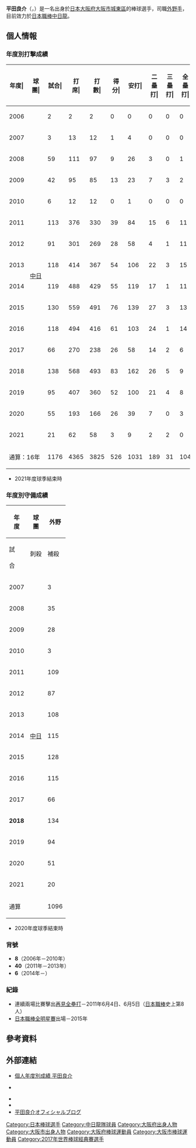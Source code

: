 {{Infobox NPB player|
|name=平田良介|
|image=CD-Ryosuke-Hirata-2.jpg|
|width=300|
|position=外野手|
|team=中日龍|
|number=6|
|bats=右|
|throws=右|
|birthdate={{birth_date_and_age|1988|3|23|mf=y}}|
|birthplace={{JPN}}[[大阪府|大阪府]][[大阪市|大阪市]][[城東區_(大阪市)|城東區]]|
|debutdate=8月26日
|debutyear=2006年
|debutteam=中日龍
|statyear=2021年球季
|stat1label=打擊率
|stat1value=0.270
|stat2label=全壘打
|stat2value=104
|stat3label=打點
|stat3value=474
|stat4label=盜壘
|stat4value=41
|teams=<nowiki></nowiki>
* [[大阪桐蔭中學校及高等學校|大阪桐蔭高等學校]]
* [[中日龍|中日龍]]（2006年－）
}}
{{MedalTableTop}}
{{MedalSport|男子[[棒球|棒球]]}}
{{MedalCountry|{{JPN}}}}
{{MedalCompetition|[[世界棒球經典賽|世界棒球經典賽]]}}
{{MedalBronze|[[2017年世界棒球經典賽|2017年 洛杉磯]]|隊際}}
{{MedalCompetition|[[世界棒球12強賽|世界棒球12強賽]]}}
{{MedalBronze|[[2015年世界棒球12強賽|2015年 日本/台灣]]|隊際}}
{{MedalCompetition|[[亞洲青棒錦標賽|亞洲青棒錦標賽]]}}
{{MedalGold|[[2005年亞洲青棒錦標賽|2005年 仁川]]|隊際}}
{{MedalBottom}}
{{Japanese|japanese=平田 良介|kana=ひらた りょうすけ|romaji=Hirata Ryosuke}}

'''平田良介'''（{{jpn|j=平田 良介|hg=なかた けんいち|rm=Hirata Ryosuke}}，{{bd|1988年|3月23日||catIdx=Hirata, Ryosuke}}）是一名出身於[[日本|日本]][[大阪府|大阪府]][[大阪市|大阪市]][[城東區_(大阪市)|城東區]]的棒球選手，司職[[外野手|外野手]]，目前效力於[[日本職棒|日本職棒]][[中日龍|中日龍]]。

== 個人情報 ==
=== 年度別打擊成績 ===
{| class="wikitable" style="text-align:right; font-size:small"
|-bgcolor="#efefef"
!年度|!!球團|!!試合|!!打<br>席|!!打<br>數|!!得分|!!安打|!!二<br>壘<br>打|!!三<br>壘<br>打|!!全<br>壘<br>打|!!壘<br>打<br>數|!!打點|!!盜壘|!!盜<br>壘<br>刺|!!觸擊|!!犧<br>牲<br>打|!!保送|!!敬遠|!!觸身|!!三振|!!雙殺|!!打<br>擊<br>率|!!上<br>壘<br>率|!!長<br>打<br>率|!!OPS
|-
|style="text-align:center;"|2006
|rowspan="16" style="text-align:center; white-space:nowrap;"|[[中日龍|中日]]
|2||2||2||0||0||0||0||0||0||0||0||0||0||0||0||0||0||1||0||.000||.000||.000||.000
|-
|style="text-align:center;"|2007
|3||13||12||1||4||0||0||0||4||3||0||1||0||0||0||0||1||4||0||.333||.385||.333||.718
|-
|style="text-align:center;"|2008
|59||111||97||9||26||3||0||1||32||9||0||1||5||2||6||0||1||25||4||.268||.311||.330||.641
|-
|style="text-align:center;"|2009
|42||95||85||13||23||7||3||2||42||9||0||0||0||1||8||0||1||19||2||.271||.337||.494||.831
|-
|style="text-align:center;"|2010
|6||12||12||0||1||0||0||0||1||0||0||0||0||0||0||0||0||4||0||.083||.083||.083||.167
|-
|style="text-align:center;"|2011
|113||376||330||39||84||15||6||11||144||38||1||2||7||0||38||0||1||72||10||.255||.333||.436||.769
|-
|style="text-align:center;"|2012
|91||301||269||28||58||4||1||11||97||32||1||0||1||2||28||1||1||59||9||.216||.290||.361||.651
|-
|style="text-align:center;"|2013
|118||414||367||54||106||22||3||15||179||55||1||2||1||1||41||1||4||54||13||.289||.366||.488||.853
|-
|style="text-align:center;"|2014
|119||488||429||55||119||17||1||11||171||65||7||2||0||4||54||0||1||65||13||.277||.357||.399||.755
|-
|style="text-align:center;"|2015
|130||559||491||76||139||27||3||13||211||53||11||7||1||0||64||1||3||86||5||.283||.369||.430||.799
|-
|style="text-align:center;"|2016
|118||494||416||61||103||24||1||14||171||73||4||2||0||4||72||1||2||89||5||.248||.358||.411||.769
|-
|style="text-align:center;"|2017
|66||270||238||26||58||14||2||6||94||29||4||0||0||2||29||0||1||60||4||.244||.326||.395||.721
|-
|style="text-align: center;"|2018
|138||568||493||83||162||26||5||9||225||55||8||7||2||3||67||4||3||69||7||.329||.410||.456||.866
|-
|style="text-align: center;"|2019
|95||407||360||52||100||21||4||8||153||32||3||6||1||4||38||2||4||53||8||.278||.350||.425||.775
|-
|style="text-align: center;"|2020
|55||193||166||26||39||7||0||3||55||17||0||1||0||1||24||2||2||33||4||.235||.337||.331||.668
|-
|style="text-align:center;"|2021
|21||62||58||3||9||2||2||0||15||4||1||0||0||0||3||0||1||13||1||.155||.210||.259||.468
|-
!colspan="2"|通算：16年
|1176||4365||3825||526||1031||189||31||104||1594||474||41||31||18||24||472||12||26||706||85||.270||.352||.417||.768
|}
* 2021年度球季結束時

=== 年度別守備成績 ===
{| class="wikitable" style="text-align: right; font-size: small; border-collapse:collapse; padding: 1px;"
!rowspan="2"|年<br />度!!rowspan="2"|球<br />團!!colspan="6"|外野
|-style="line-height:1.25em;"
!試<br /><br />合!!刺殺<br /><br />!!補殺<br /><br />!!失策<br /><br />!!併殺<br /><br />!!守備率<br /><br />
|-
|style="text-align:center;"|2007
|rowspan="15" style="text-align: center; white-space:nowrap;"|[[中日龍|中日]]
|3||3||0||0||0||1.000
|-
|style="text-align:center;"|2008
|35||39||1||1||0||.976
|-
|style="text-align:center;"|2009
|28||41||0||0||0||1.000
|-
|style="text-align:center;"|2010
|3||3||0||0||0||1.000
|-
|style="text-align:center;"|2011
|109||181||8||0||1||'''1.000'''
|-
|style="text-align:center;"|2012
|87||175||4||0||0||.982
|-
|style="text-align:center;"|2013
|108||209||5||2||1||.991
|-
|style="text-align:center;"|2014
|115||268||'''9'''||1||1||.996
|-
|style="text-align:center;"|2015
|128||234||6||1||1||.996
|-
|style="text-align:center;"|2016
|115||195||6||2||1||.990
|-
|style="text-align:center;"|2017
|66||120||3||0||1||1.000
|-
|style="text-align:center;"|'''2018'''
|134||217||'''9'''||1||'''3'''||.996
|-
|style="text-align:center;"|2019
|94||147||5||2||2||.987
|-
|style="text-align:center;"|2020
|51||74||2||0||0||1.000
|-
|style="text-align:center;"|2021
|20||31||0||0||0||1.000
|-
!colspan="2"|通算
|1096||1937||58||10||11||.995
|}
* 2020年度球季結束時

=== 背號 ===
* '''8'''（2006年－2010年）
* '''40'''（2011年－2013年）
* '''6'''（2014年－）

=== 紀錄 ===
* 連續兩場比賽擊出[[再見全壘打|再見全壘打]]－2011年6月4日、6月5日（[[日本職棒|日本職棒]]史上第8人）
* [[日本職棒全明星賽|日本職棒全明星賽]]出場－2015年

== 參考資料 ==
{{reflist}}

== 外部連結 ==
* [http://npb.jp/bis/players/61265112.html 個人年度別成績 平田良介] {{Wayback|url=http://npb.jp/bis/players/61265112.html |date=20170422020000 }} {{ja icon}}
* {{Official|http://www.ryosuke-hirata.com/}} {{ja icon}}
* {{Twitter|RyosukeHirata06}}
* {{Instagram|ryosukehirata06}}
* [http://ameblo.jp/ryosuke06hirata/ 平田良介オフィシャルブログ] {{Wayback|url=http://ameblo.jp/ryosuke06hirata/ |date=20170108085139 }} {{ja icon}}

{{中日龍球團球員名單}}
{{中央聯盟最佳九人 (外野手)}}
{{2015年世界棒球12強賽日本成棒代表隊}}
{{2017年第四屆世界棒球經典賽日本成棒代表隊}}
{{DEFAULTSORT:Hirata, Ryosuke}}
[[Category:日本棒球選手|Category:日本棒球選手]]
[[Category:中日龍隊球員|Category:中日龍隊球員]]
[[Category:大阪府出身人物|Category:大阪府出身人物]]
[[Category:大阪市出身人物|Category:大阪市出身人物]]
[[Category:大阪府棒球運動員|Category:大阪府棒球運動員]]
[[Category:大阪市棒球運動員|Category:大阪市棒球運動員]]
[[Category:2017年世界棒球經典賽選手|Category:2017年世界棒球經典賽選手]]